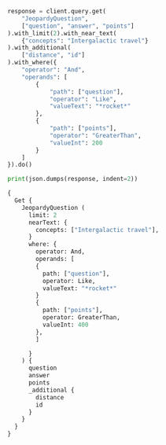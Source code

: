 
<Tabs className="code" groupId="languages">
<TabItem value="py" label="Python">

```python
response = client.query.get(
    "JeopardyQuestion",
    ["question", "answer", "points"]
).with_limit(2).with_near_text(
    {"concepts": "Intergalactic travel"}
).with_additional(
    ["distance", "id"]
).with_where({
    "operator": "And",
    "operands": [
        {
            "path": ["question"],
            "operator": "Like",
            "valueText": "*rocket*"
        },
        {
            "path": ["points"],
            "operator": "GreaterThan",
            "valueInt": 200
        }
    ]
}).do()

print(json.dumps(response, indent=2))
```

</TabItem>
<TabItem value="graphql" label="GraphQL">

```graphql
{
  Get {
    JeopardyQuestion (
      limit: 2
      nearText: {
        concepts: ["Intergalactic travel"],
      }
      where: {
        operator: And,
        operands: [
        {
          path: ["question"],
          operator: Like,
          valueText: "*rocket*"
        }
        {
          path: ["points"],
          operator: GreaterThan,
          valueInt: 400
        },
        ]

      }
    ) {
      question
      answer
      points
      _additional {
        distance
        id
      }
    }
  }
}
```

</TabItem>
</Tabs>